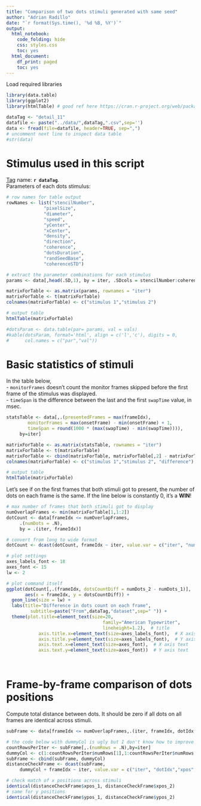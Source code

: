 ```yaml
---
title: "Comparison of two dots stimuli generated with same seed"
author: "Adrian Radillo"
date: "`r format(Sys.time(), '%d %B, %Y')`"
output:
  html_notebook:
    code_folding: hide
    css: styles.css
    toc: yes
  html_document:
    df_print: paged
    toc: yes
---
```


Load required libraries
```r
library(data.table)
library(ggplot2)
library(htmlTable) # good ref here https://cran.r-project.org/web/packages/htmlTable/readme/README.html
```
```r
dataTag <- "detail_11"
datafile <- paste("../data/",dataTag,".csv",sep='')
data <- fread(file=datafile, header=TRUE, sep=",")
# uncomment next line to inspect data table
#str(data)
```
# Stimulus used in this script
[Tag](https://github.com/aernesto/dotsStimExperiments/releases) name: **`r dataTag`**.  
Parameters of each dots stimulus:  
```r
# row names for table output
rowNames <- list("stencilNumber", 
              "pixelSize",
              "diameter",
              "speed",
              "yCenter",
              "xCenter",
              "density",
              "direction",
              "coherence",
              "dotsDuration",
              "randSeedBase",
              "coherenceSTD")

# extract the parameter combinations for each stimulus
params <- data[,head(.SD,1), by = iter, .SDcols = stencilNumber:coherenceSTD]

matrixForTable <- as.matrix(params, rownames = "iter")
matrixForTable <- t(matrixForTable)
colnames(matrixForTable) <- c("stimulus 1","stimulus 2")

# output table
htmlTable(matrixForTable)

#dotsParam <- data.table(par= params, val = vals)
#kable(dotsParam, format='html', align = c('l','c'), digits = 0,
#      col.names = c("par","val"))
```


# Basic statistics of stimuli
In the table below,   
- `monitorFrames` doesn't count the monitor frames skipped before the first frame of the stimulus was displayed.  
- `timeSpan` is the difference between the last and the first `swapTime` value, in msec.
```r
statsTable <- data[,.(presentedFrames = max(frameIdx), 
        monitorFrames = max(onsetFrame) - min(onsetFrame) + 1,
        timeSpan = round(1000 * (max(swapTime) - min(swapTime)))), 
     by=iter]

matrixForTable <- as.matrix(statsTable, rownames = "iter")
matrixForTable <- t(matrixForTable)
matrixForTable <- cbind(matrixForTable, matrixForTable[,2] - matrixForTable[,1])
colnames(matrixForTable) <- c("stimulus 1","stimulus 2", "difference")

# output table
htmlTable(matrixForTable)
```

Let's see if on the first frames that both stimuli got to present, the number of dots on each frame is the same. If the line below is constantly 0, it's a **WIN**!

```r
# max number of frames that both stimuli got to display
numOverlapFrames <- min(matrixForTable[1,1:2])
dotCount <- data[frameIdx <= numOverlapFrames,
     .(numDots = .N), 
     by = .(iter, frameIdx)]

# convert from long to wide format
dotCount <- dcast(dotCount, frameIdx ~ iter, value.var = c("iter", "numDots"))

```

```r
# plot settings
axes_labels_font <- 18
axes_font <- 15
lw <- 2

# plot command itself
ggplot(dotCount[,.(frameIdx, dotsCountDiff = numDots_2 - numDots_1)], 
       aes(x = frameIdx, y = dotsCountDiff)) +
  geom_line(size = lw) + 
  labs(title="Difference in dots count on each frame",
         subtitle=paste("From",dataTag,"dataset",sep=" ")) + 
  theme(plot.title=element_text(size=20,
                                    family="American Typewriter",
                                    lineheight=1.2),  # title
            axis.title.x=element_text(size=axes_labels_font),  # X axis title
            axis.title.y=element_text(size=axes_labels_font),  # Y axis title
            axis.text.x=element_text(size=axes_font),  # X axis text
            axis.text.y=element_text(size=axes_font))  # Y axis text




```


# Frame-by-frame comparison of dots positions 
Compute total distance between dots. It should be zero if all dots on all frames are identical across stimuli.

```r
subFrame <- data[frameIdx <= numOverlapFrames,.(iter, frameIdx, dotIdx, xpos, ypos)]

# the code below with dummyCol is ugly but I don't know how to improve it...
countRowsPerIter <- subFrame[,.(numRows = .N),by=iter]
dummyCol <- c(1:countRowsPerIter$numRows[1],1:countRowsPerIter$numRows[2])
subFrame <- cbind(subFrame, dummyCol)
distanceCheckFrame <- dcast(subFrame,
     dummyCol + frameIdx ~ iter, value.var = c("iter", "dotIdx","xpos","ypos"))

# check match of x positions across stimuli
identical(distanceCheckFrame$xpos_1, distanceCheckFrame$xpos_2)
# same for y positions
identical(distanceCheckFrame$ypos_1, distanceCheckFrame$ypos_2)
```

